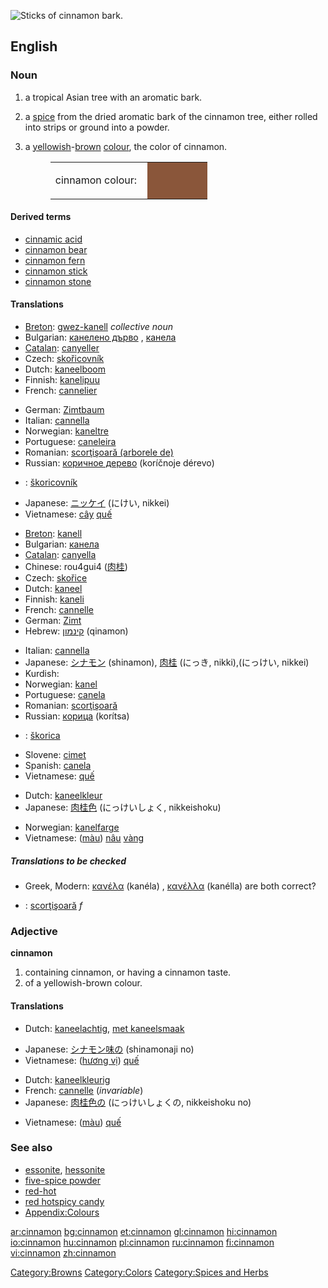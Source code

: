 [[Image:Cinnamomum verum.jpg|thumb|right|Sticks of cinnamon bark.]]
{{wikipedia}}
==English==

===Noun===
{{en-noun|s|-}}

# {{countable}} a tropical Asian tree with an aromatic bark.
# {{uncountable}} a [[spice]] from the dried aromatic bark of the cinnamon tree, either rolled into strips or ground into a powder.
# {{countable}} a [[yellow]]ish-[[brown]] [[color|colour]], the color of cinnamon.
#:<table><tr><td>cinnamon colour: &nbsp;</td><td bgcolor="#8A563A" width="80">&nbsp; </td></tr></table>

====Derived terms====
*[[cinnamic acid]]
*[[cinnamon bear]]
*[[cinnamon fern]]
*[[cinnamon stick]]
*[[cinnamon stone]]

====Translations====
{{trans-top|tree}}
*[[Breton]]: [[gwez-kanell]] ''collective noun''
*Bulgarian: [[канелено дърво]] {{n}}, [[канела]] {{f}}
*[[Catalan]]: [[canyeller]] {{m}}
*Czech: [[skořicovník]]  {{m}}
*Dutch: [[kaneelboom]] {{m}}
*Finnish: [[kanelipuu]]
*French: [[cannelier]] {{m}}
{{trans-mid}}
*German: [[Zimtbaum]] {{m}}
*Italian: [[cannella]] {{f}}
*Norwegian: [[kaneltre]] {{n}}
*Portuguese: [[caneleira]] {{f}}
*Romanian: [[scorţişoară (arborele de)]]
*Russian: [[коричное дерево]] (koríčnoje dérevo) {{n}}
*{{ttbc|Slovak}}: [[škoricovník]] {{m}}
*Japanese: [[ニッケイ]] (にけい, nikkei)
*Vietnamese: [[cây]] [[quế]]
{{trans-bottom}}

{{trans-top|spice}}
*[[Breton]]: [[kanell]] {{m}}
*Bulgarian: [[канела]] {{f}}
*[[Catalan]]: [[canyella]] {{f}}
*Chinese: rou4gui4 ([[肉]][[桂]])
*Czech: [[skořice]] {{f}}
*Dutch: [[kaneel]] {{m}}
*Finnish: [[kaneli]]
*French: [[cannelle]] {{f}}
*German: [[Zimt]] {{m}}
*Hebrew: [[קינמון]] (qinamon) {{m}}
{{trans-mid}}
*Italian: [[cannella]] {{f}}
*Japanese: [[シナモン]] (shinamon), [[肉桂]] (にっき, nikki),(にっけい, nikkei)
*Kurdish: {{KUchar|[[دارچین]]}}
*Norwegian: [[kanel]]
*Portuguese: [[canela#Portuguese|canela]] {{f}}
*Romanian: [[scorţişoară]]
*Russian: [[корица]] (korítsa) {{f}}
*{{ttbc|Slovak}}: [[škorica]] {{f}}
*Slovene: [[cimet]] {{m}}
*Spanish: [[canela#Spanish|canela]] {{f}}
*Vietnamese: [[quế]]
{{trans-bottom}}

{{trans-top|colour}}
*Dutch: [[kaneelkleur]] {{f}}
*Japanese: [[肉桂色]] (にっけいしょく, nikkeishoku)
{{trans-mid}}
*Norwegian: [[kanelfarge]] {{m}}
*Vietnamese: ([[màu]]) [[nâu]] [[vàng]]
{{trans-bottom}}

=====Translations to be checked=====
{{rfc-level|Translations to be checked at L5+, not in Translations}}
{{checktrans}}
<!--Remove this section once all of the translations below have been moved into the tables above.-->
*Greek, Modern: [[κανέλα]] (kanéla) {{f}}, [[κανέλλα]] (kanélla) {{f}} are both correct?
*{{ttbc|Romanian}}: [[scorţişoară]] ''f''

===Adjective===
'''cinnamon'''

# containing cinnamon, or having a cinnamon taste.
# of a yellowish-brown colour.

====Translations====
{{trans-top|flavour}}
*Dutch: [[kaneelachtig]], [[met kaneelsmaak]]
{{trans-mid}}
*Japanese: [[シナモン味]]の (shinamonaji no)
*Vietnamese: ([[hương vị]]) [[quế]]
{{trans-bottom}}

{{trans-top|colour}}
*Dutch: [[kaneelkleurig]]
*French: [[cannelle]] (''invariable'')
*Japanese: [[肉桂色]]の (にっけいしょくの, nikkeishoku no)
{{trans-mid}}
*Vietnamese: ([[màu]]) [[quế]]
{{trans-bottom}}

===See also===
*[[essonite]], [[hessonite]]
*[[five-spice powder]]
*[[red-hot]]
*[[red hotspicy candy]]
*[[Wiktionary_Appendix:Colours|Appendix:Colours]]

[[Category:Browns]]
[[Category:Colors]]
[[Category:Spices and Herbs]]

[[ar:cinnamon]]
[[bg:cinnamon]]
[[et:cinnamon]]
[[gl:cinnamon]]
[[hi:cinnamon]]
[[io:cinnamon]]
[[hu:cinnamon]]
[[pl:cinnamon]]
[[ru:cinnamon]]
[[fi:cinnamon]]
[[vi:cinnamon]]
[[zh:cinnamon]]